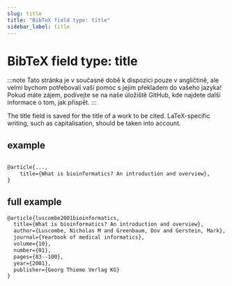 ```yaml
---
slug: title
title: "BibTeX field type: title"
sidebar_label: title
---
```


# BibTeX field type: title

:::note
Tato stránka je v současné době k dispozici pouze v angličtině, ale velmi bychom potřebovali vaši pomoc s jejím překladem do vašeho jazyka! Pokud máte zájem, podívejte se na naše úložiště GitHub, kde najdete další informace o tom, jak přispět.
:::


The title field is saved for the title of a work to be cited. LaTeX-specific writing, such as capitalisation, should be taken into account.


## example

```tex

@article{...,
    title={What is bioinformatics? An introduction and overview},
}
```
## full example
```tex
@article{luscombe2001bioinformatics,
  title={What is bioinformatics? An introduction and overview},
  author={Luscombe, Nicholas M and Greenbaum, Dov and Gerstein, Mark},
  journal={Yearbook of medical informatics},
  volume={10},
  number={01},
  pages={83--100},
  year={2001},
  publisher={Georg Thieme Verlag KG}
}
```
